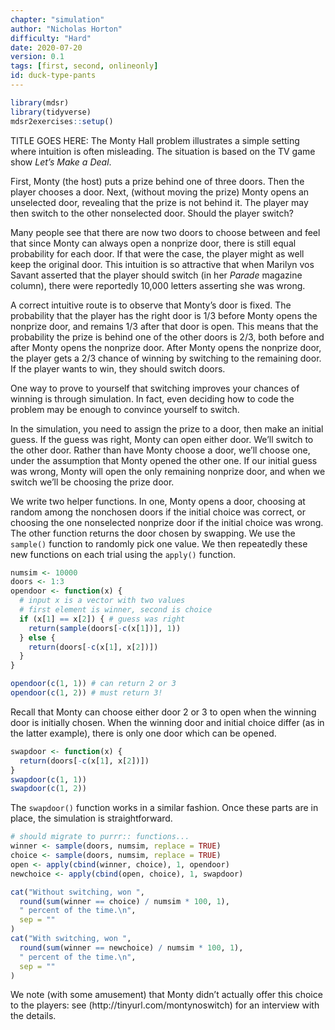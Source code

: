 ```yaml
---
chapter: "simulation"
author: "Nicholas Horton"
difficulty: "Hard"
date: 2020-07-20 
version: 0.1
tags: [first, second, onlineonly]
id: duck-type-pants
---
```


```r
library(mdsr)
library(tidyverse)
mdsr2exercises::setup()
```

TITLE GOES HERE: The Monty Hall problem illustrates a simple setting where intuition is often misleading.  The situation is based on the TV game show *Let's Make a Deal*.

First, Monty (the host) puts a prize behind one of three doors. Then the player chooses a door. Next, (without moving the prize) Monty opens an unselected door, revealing that the prize is not behind it. The player may then switch to the other nonselected door. Should the player switch?

Many people see that there are now two doors to choose between and feel that since Monty can always open a nonprize door, there is still equal probability for each door. If that were the case, the player might as well keep the original door. This intuition is so attractive that when Marilyn vos Savant asserted that the player should switch (in her *Parade* magazine column), there were reportedly 10,000 letters asserting she was wrong.

A correct intuitive route is to observe that Monty's door is fixed. The probability that the player has the right door is 1/3 before Monty opens the nonprize door, and remains 1/3 after that door is open. This means that the probability the prize is behind one of the other doors is 2/3, both before and after Monty opens the nonprize door. After Monty opens the nonprize door, the player gets a 2/3 chance of winning by switching to the remaining door. If the player wants to win, they should switch doors.

One way to prove to yourself that switching improves your chances of winning is through simulation. In fact, even deciding how to code the problem may be enough to convince yourself to switch.

In the simulation, you need to assign the prize to a door, then make an initial guess. If the guess was right, Monty can open either door. We'll switch to the other door. Rather than have Monty choose a door, we'll choose one, under the assumption that Monty opened the other one. If our initial guess was wrong, Monty will open the only remaining nonprize door, and when we switch we'll be choosing the prize door.

<!--begin-answer-->
We write two helper functions. In one, Monty opens a door, choosing at random 
among the nonchosen doors if the initial choice was correct, or choosing the 
one nonselected nonprize door if the initial choice was wrong. The other 
function returns the door chosen by swapping. We use the `sample()` function 
to randomly pick one value. We then repeatedly these new functions on 
each trial using the `apply()` function.

```r
numsim <- 10000
doors <- 1:3
opendoor <- function(x) {
  # input x is a vector with two values
  # first element is winner, second is choice
  if (x[1] == x[2]) { # guess was right
    return(sample(doors[-c(x[1])], 1))
  } else {
    return(doors[-c(x[1], x[2])])
  }
}
```

```r
opendoor(c(1, 1)) # can return 2 or 3
opendoor(c(1, 2)) # must return 3!
```

Recall that Monty can choose either door 2 or 3 to open when the winning door
is initially chosen.  When the winning door and initial choice differ (as
in the latter example), there is only one door which can be opened.


```r
swapdoor <- function(x) {
  return(doors[-c(x[1], x[2])])
}
swapdoor(c(1, 1))
swapdoor(c(1, 2))
```


The `swapdoor()` function works in a similar fashion.  Once these parts are in place, the
simulation is straightforward.

```r
# should migrate to purrr:: functions...
winner <- sample(doors, numsim, replace = TRUE)
choice <- sample(doors, numsim, replace = TRUE)
open <- apply(cbind(winner, choice), 1, opendoor)
newchoice <- apply(cbind(open, choice), 1, swapdoor)
```

```r
cat("Without switching, won ",
  round(sum(winner == choice) / numsim * 100, 1),
  " percent of the time.\n",
  sep = ""
)
cat("With switching, won ",
  round(sum(winner == newchoice) / numsim * 100, 1),
  " percent of the time.\n",
  sep = ""
)
```


We note (with some amusement) that Monty didn't actually offer this choice to the players: see (http://tinyurl.com/montynoswitch) for an interview with the details.
<!--end-answer-->


